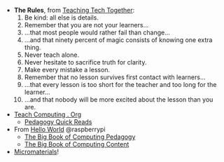 - **The Rules**, from [Teaching Tech Together](https://teachtogether.tech/):
  1. Be kind: all else is details.
  2. Remember that you are not your learners…
  3. …that most people would rather fail than change…
  4. …and that ninety percent of magic consists of knowing one extra thing.
  5. Never teach alone.
  6. Never hesitate to sacrifice truth for clarity.
  7. Make every mistake a lesson.
  8. Remember that no lesson survives first contact with learners…
  9. …that every lesson is too short for the teacher and too long for the learner…
  10. …and that nobody will be more excited about the lesson than you are.
- [Teach Computing . Org](https://teachcomputing.org/pedagogy)
  - [Pedagogy Quick Reads](https://blog.teachcomputing.org/tag/quickread/)
- From [Hello World](https://helloworld.raspberrypi.org/) @raspberrypi
  - [The Big Book of Computing Pedagogy](https://helloworld.raspberrypi.org/books/big_book_of_pedagogy/)
  - [The Big Book of Computing Content](https://helloworld.raspberrypi.org/books/big_book_of_computing_content)
- [Micromaterials](https://github.com/lpmi-13/micromaterials-list)!
